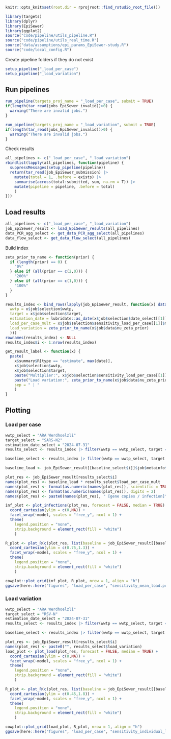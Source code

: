 ```r
knitr::opts_knit$set(root.dir = rprojroot::find_rstudio_root_file())
```
```r
library(targets)
library(dplyr)
library(EpiSewer)
library(ggplot2)
source("code/pipeline/utils_pipeline.R")
source("code/pipeline/utils_real_time.R")
source("data/assumptions/epi_params_EpiSewer-study.R")
source("code/local_config.R")
```

Create pipeline folders if they do not exist
```r
setup_pipeline("_load_per_case")
setup_pipeline("_load_variation")
```

## Run pipelines

```r
run_pipeline(targets_proj_name = "_load_per_case", submit = TRUE)
if(length(tar_read(jobs_EpiSewer_invalid))>0) {
  warning("There are invalid jobs.")
}
```

```r
run_pipeline(targets_proj_name = "_load_variation", submit = TRUE)
if(length(tar_read(jobs_EpiSewer_invalid))>0) {
  warning("There are invalid jobs.")
}
```

Check results
```r
all_pipelines <- c("_load_per_case", "_load_variation")
rbindlist(lapply(all_pipelines, function(pipeline) {
  suppressMessages(setup_pipeline(pipeline))
  return(tar_read(job_EpiSewer_submission) |>
    mutate(total = 1, .before = exists) |>
    summarise(across(total:submitted, sum, na.rm = T)) |> 
    mutate(pipeline = pipeline, .before = total)
    )
}))
```

## Load results
```r
all_pipelines <- c("_load_per_case", "_load_variation")
job_EpiSewer_result <- load_EpiSewer_results(all_pipelines)
data_PCR_agg_select <- get_data_PCR_agg_select(all_pipelines)
data_flow_select <- get_data_flow_select(all_pipelines)
```

Build index
```r
zeta_prior_to_name <- function(prior) {
  if (length(prior) == 0) {
    "0%"
  } else if (all(prior == c(2,0))) {
    "200%"
  } else if (all(prior == c(1,0))) {
    "100%"
  }
}

results_index <- bind_rows(lapply(job_EpiSewer_result, function(x) data.frame(
  wwtp = x$job$selection$wwtp,
  target = x$job$selection$target,
  estimation_date = lubridate::as_date(x$job$selection$date_select[[1]]["to"]),
  load_per_case_mult = x$job$selection$sensitivity_load_per_case[[1]]$multiplier,
  load_variation = zeta_prior_to_name(x$job$data$nu_zeta_prior)
  )))
rownames(results_index) <- NULL
results_index$i <- 1:nrow(results_index)

get_result_label <- function(x) {
  paste(
    x$summary$R[type == "estimate", max(date)],
    x$job$selection$wwtp,
    x$job$selection$target,
    paste("Multiplier:", x$job$selection$sensitivity_load_per_case[[1]]$multiplier),
    paste("Load variation:", zeta_prior_to_name(x$job$data$nu_zeta_prior)),
    sep = " | "
    )
}
```

## Plotting

### Load per case
```r
wwtp_select = "ARA Werdhoelzli"
target_select = "SARS-N2"
estimation_date_select = "2024-07-31"
results_select <- results_index |> filter(wwtp == wwtp_select, target == target_select, estimation_date == estimation_date_select) |> filter(load_variation == "100%") |> group_by(load_per_case_mult) |> slice_head()

baseline_select <- results_index |> filter(wwtp == wwtp_select, target == target_select, estimation_date == estimation_date_select) |> filter(load_variation == "100%") |> filter(load_per_case_mult == 1) |> group_by(load_per_case_mult) |> slice_head()
```

```r
baseline_load <- job_EpiSewer_result[[baseline_select$i]]$job$metainfo$load_per_case

plot_res <- job_EpiSewer_result[results_select$i]
names(plot_res) <- baseline_load * results_select$load_per_case_mult
names(plot_res) <- format(as.numeric(names(plot_res)), scientific = TRUE)
names(plot_res) <- format(as.numeric(names(plot_res)), digits = 2)
names(plot_res) <- paste0(names(plot_res), " [gene copies / infection]")

inf_plot <- plot_infections(plot_res, forecast = FALSE, median = TRUE) + 
  coord_cartesian(ylim = c(0,NA)) + 
  facet_wrap(~model, scales = "free_y", ncol = 1) + 
  theme(
    legend.position = "none",
    strip.background = element_rect(fill = "white")
    )

R_plot <- plot_R(c(plot_res, list(baseline = job_EpiSewer_result[[baseline_select$i]])), forecast = FALSE, base_model = "baseline", median = TRUE) + 
  coord_cartesian(ylim = c(0.75,1.3)) + 
  facet_wrap(~model, scales = "free_y", ncol = 1) + 
  theme(
    legend.position = "none",
    strip.background = element_rect(fill = "white")
    )

cowplot::plot_grid(inf_plot, R_plot, nrow = 1, align = "h")
ggsave(here::here("figures", "load_per_case", "sensitivity_mean_load.pdf"), width = 10, height = 7)
```


### Load variation
```r
wwtp_select = "ARA Werdhoelzli"
target_select = "RSV-N"
estimation_date_select = "2024-07-31"
results_select <- results_index |> filter(wwtp == wwtp_select, target == target_select, estimation_date == estimation_date_select) |> filter(load_per_case_mult == 1) |> group_by(load_variation) |> slice_head()

baseline_select <- results_index |> filter(wwtp == wwtp_select, target == target_select, estimation_date == estimation_date_select) |> filter(load_per_case_mult == 1) |> filter(load_variation == "100%") |> group_by(load_variation) |> slice_head()
```

```r
plot_res <- job_EpiSewer_result[results_select$i]
names(plot_res) <- paste0("", results_select$load_variation)
load_plot <- plot_load(plot_res, forecast = FALSE, median = TRUE) + 
  coord_cartesian(ylim = c(0,NA)) + 
  facet_wrap(~model, scales = "free_y", ncol = 1) + 
  theme(
    legend.position = "none",
    strip.background = element_rect(fill = "white")
    )

R_plot <- plot_R(c(plot_res, list(baseline = job_EpiSewer_result[[baseline_select$i]])), forecast = FALSE, base_model = "baseline", median = TRUE) + 
  coord_cartesian(ylim = c(0.45,1.8)) + 
  facet_wrap(~model, scales = "free_y", ncol = 1) + 
  theme(
    legend.position = "none",
    strip.background = element_rect(fill = "white")
    )

cowplot::plot_grid(load_plot, R_plot, nrow = 1, align = "h")
ggsave(here::here("figures", "load_per_case", "sensitivity_individual_load_variation.pdf"), width = 10, height = 5)
```

